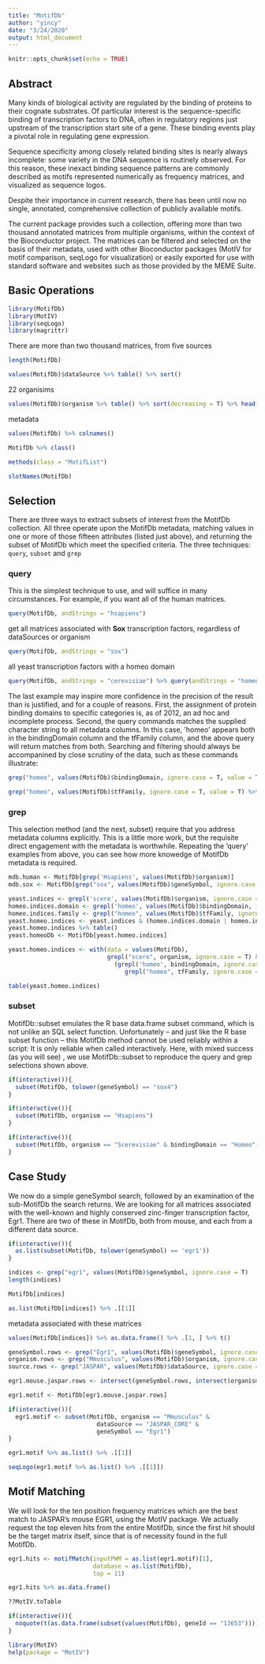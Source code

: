 ```yaml
---
title: "MotifDb"
author: "yincy"
date: "3/24/2020"
output: html_document
---
```


```r
knitr::opts_chunk$set(echo = TRUE)
```


## Abstract  
Many kinds of biological activity are regulated by the binding of proteins to their cognate substrates. Of particular interest is the sequence-specific binding of transcription factors to DNA, often in regulatory regions just upstream of the transcription start site of a gene. These binding events play a pivotal role in regulating gene expression.   

Sequence specificity among closely related binding sites is nearly always incomplete: some variety in the DNA sequence is routinely observed. For this reason, these inexact binding sequence patterns are commonly described as motifs represented numerically as frequency matrices, and visualized as sequence logos.   

Despite their importance in current research, there has been until now no single, annotated, comprehensive collection of publicly available motifs.   

The current package provides such a collection, offering more than two thousand annotated matrices from multiple organisms, within the context of the Bioconductor project. The matrices can be filtered and selected on the basis of their metadata, used with other Bioconductor packages (MotIV for motif comparison, seqLogo for visualization) or easily exported for use with standard software and websites such as those provided by the MEME Suite.    

## Basic Operations 
```r
library(MotifDb)
library(MotIV)
library(seqLogo)
library(magrittr)
```

There are more than two thousand matrices, from five sources  
```r
length(MotifDb)
```

```r
values(MotifDb)$dataSource %>% table() %>% sort()
```

22 organisims  
```r
values(MotifDb)$organism %>% table() %>% sort(decreasing = T) %>% head()
```

metadata  
```r
values(MotifDb) %>% colnames()
```

```r
MotifDb %>% class()
```

```r
methods(class = "MotifList")
```

```r
slotNames(MotifDb)
```

## Selection  
There are three ways to extract subsets of interest from the MotifDb collection. All three operate upon the MotifDb metadata, matching values in one or more of those fifteen attributes (listed just above), and returning the subset of MotifDb which meet the specified criteria. The three techniques: `query`, `subset` and `grep`  

### query  
This is the simplest technique to use, and will suffice in many circumstances. For example, if you want all of the human matrices.  
```r
query(MotifDb, andStrings = "hsapiens")
```

get all matrices associated with **Sox** transcription factors, regardless of dataSources or organism  
```r
query(MotifDb, andStrings = "sox")
```

all yeast transcription factors with a homeo domain  
```r
query(MotifDb, andStrings = "cerevisiae") %>% query(andStrings = "homeo")
```

The last example may inspire more confidence in the precision of the result than is justified, and for a couple of reasons. First, the assignment of protein binding domains to specific categories is, as of 2012, an ad hoc and incomplete process. Second, the query commands matches the supplied character string to all metadata columns. In this case, ’homeo’ appears both in the bindingDomain column and the tfFamily column, and the above query will return matches from both. Searching and filtering should always be accompanined by close scrutiny of the data, such as these commands illustrate:  
```r
grep("homeo", values(MotifDb)$bindingDomain, ignore.case = T, value = T) %>% unique()
```

```r
grep("homeo", values(MotifDb)$tfFamily, ignore.case = T, value = T) %>% unique()
```

### grep  
This selection method (and the next, subset) require that you address metadata columns explicitly. This is a little more work, but the requisite direct engagement with the metadata is worthwhile. Repeating the ’query’ examples from above, you can see how more knowedge of MotifDb metadata is required.  

```r
mdb.human <- MotifDb[grep('Hsapiens', values(MotifDb)$organism)]
mdb.sox <- MotifDb[grep("sox", values(MotifDb)$geneSymbol, ignore.case = T)]

yeast.indices <- grepl('scere', values(MotifDb)$organism, ignore.case = T)
homeo.indices.domain <- grepl('homeo', values(MotifDb)$bindingDomain, ignore.case = T)
homeo.indices.family <- grepl("homeo", values(MotifDb)$tfFamily, ignore.case = T)
yeast.homeo.indices <- yeast.indices & (homeo.indices.domain | homeo.indices.family)
yeast.homeo.indices %>% table()
yeast.homeoDb <- MotifDb[yeast.homeo.indices]
```

```r
yeast.homeo.indices <- with(data = values(MotifDb), 
                            grepl("scere", organism, ignore.case = T) &
                              (grepl('homeo', bindingDomain, ignore.case = T) |
                                 grepl("homeo", tfFamily, ignore.case = T)))

table(yeast.homeo.indices)
```


### subset  
MotifDb::subset emulates the R base data.frame subset command, which is not unlike an SQL select function. Unfortunately – and just like the R base subset function – this MotifDb method cannot be used reliably within a script: It is only reliable when called interactively. Here, with mixed success (as you will see) , we use MotifDb::subset to reproduce the query and grep selections shown above.  
```r
if(interactive()){
  subset(MotifDb, tolower(geneSymbol) == "sox4")
}
```

```r
if(interactive()){
  subset(MotifDb, organism == "Hsapiens")
}
```

```r
if(interactive()){
  subset(MotifDb, organism == "Scerevisiae" & bindingDomain == "Homeo")
}
```


## Case Study  
We now do a simple geneSymbol search, followed by an examination of the sub-MotifDb the search returns. We are looking for all matrices associated with the well-known and highly conserved zinc-finger transcription factor, Egr1. There are two of these in MotifDb, both from mouse, and each from a different data source.  

```r
if(interactive()){
  as.list(subset(MotifDb, tolower(geneSymbol) == 'egr1'))
}
```

```r
indices <- grep("egr1", values(MotifDb)$geneSymbol, ignore.case = T)
length(indices)
```

```r
MotifDb[indices]
```

```r
as.list(MotifDb[indices]) %>% .[[1]]
```

metadata associated with these matrices  
```r
values(MotifDb[indices]) %>% as.data.frame() %>% .[1, ] %>% t() 
```

```r
geneSymbol.rows <- grep("Egr1", values(MotifDb)$geneSymbol, ignore.case = T)
organism.rows <- grep("Mmusculus", values(MotifDb)$organism, ignore.case = T)
source.rows <- grep("JASPAR", values(MotifDb)$dataSource, ignore.case = T)

egr1.mouse.jaspar.rows <- intersect(geneSymbol.rows, intersect(organism.rows, source.rows))
```

```r
egr1.motif <- MotifDb[egr1.mouse.jaspar.rows]
```

```r
if(interactive()){
  egr1.motif <- subset(MotifDb, organism == "Mmusculus" &
                         dataSource == "JASPAR_CORE" &
                         geneSymbol == "Egr1")
}
```

```r
egr1.motif %>% as.list() %>% .[[1]]
```
 
```r
seqLogo(egr1.motif %>% as.list() %>% .[[1]])
```


## Motif Matching  
We will look for the ten position frequency matrices which are the best match to JASPAR’s mouse EGR1, using the MotIV package. We actually request the top eleven hits from the entire MotifDb, since the first hit should be the target matrix itself, since that is of necessity found in the full MotifDb.  
```r
egr1.hits <- motifMatch(inputPWM = as.list(egr1.motif)[1], 
                        database = as.list(MotifDb), 
                        top = 11)
```

```r
egr1.hits %>% as.data.frame()
```


```r
??MotIV.toTable
```


```r
if(interactive()){
  noquote(t(as.data.frame(subset(values(MotifDb), geneId == "13653"))))
}
```

```r
library(MotIV)
help(package = "MotIV")
```


















